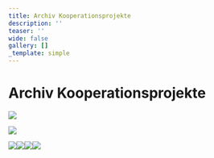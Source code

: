 ```yaml
---
title: Archiv Kooperationsprojekte
description: ''
teaser: ''
wide: false
gallery: []
_template: simple
---
```


# Archiv Kooperationsprojekte

![](/media/2020/10/break-the-distance-neu1.jpg)

![](/media/2020/10/plakat-2016-neu-mit-lhwn-logo.webp)

![](/media/2020/10/plakat-_-anders-sind-wir-alle-festival-_-26-10-knust.jpg)![](/media/2020/10/balloon.jpeg)![](/media/2020/10/lma_symposium_musik_und_inklusion_2013_8-seitig_final_print24_seite1.jpg)![](/media/2020/10/lma_symposium_musik_und_inklusion_2013_8-seitig_final_print24_seite21.jpg)

